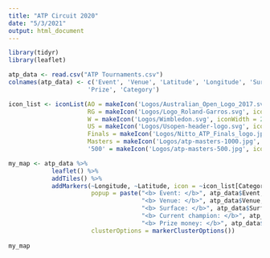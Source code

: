 ```yaml
---
title: "ATP Circuit 2020"
date: "5/3/2021"
output: html_document
---
```



```r
library(tidyr)
library(leaflet)

atp_data <- read.csv("ATP Tournaments.csv")
colnames(atp_data) <- c('Event', 'Venue', 'Latitude', 'Longitude', 'Surface', 'Champion', 
                      'Prize', 'Category')

icon_list <- iconList(AO = makeIcon('Logos/Australian_Open_Logo_2017.svg', iconWidth = 18, iconHeight = 18),
                      RG = makeIcon('Logos/Logo_Roland-Garros.svg', iconWidth = 25, iconHeight = 25),
                      W = makeIcon('Logos/Wimbledon.svg', iconWidth = 20, iconHeight = 20),
                      US = makeIcon('Logos/Usopen-header-logo.svg', iconWidth = 48, iconHeight = 48),
                      Finals = makeIcon('Logos/Nitto_ATP_Finals_logo.jpg', iconWidth = 20, iconHeight = 20),
                      Masters = makeIcon('Logos/atp-masters-1000.jpg', iconWidth = 18, iconHeight = 18),
                      '500' = makeIcon('Logos/atp-masters-500.jpg', iconWidth = 18, iconHeight = 18))

my_map <- atp_data %>% 
            leaflet() %>%
            addTiles() %>%
            addMarkers(~Longitude, ~Latitude, icon = ~icon_list[Category],
                       popup = paste("<b> Event: </b>", atp_data$Event, "<br>",
                                     "<b> Venue: </b>", atp_data$Venue, "<br>",
                                     "<b> Surface: </b>", atp_data$Surface, "<br>",
                                     "<b> Current champion: </b>", atp_data$Champion, "<br>",
                                     "<b> Prize money: </b>", atp_data$Prize),
                       clusterOptions = markerClusterOptions())
            
my_map
```